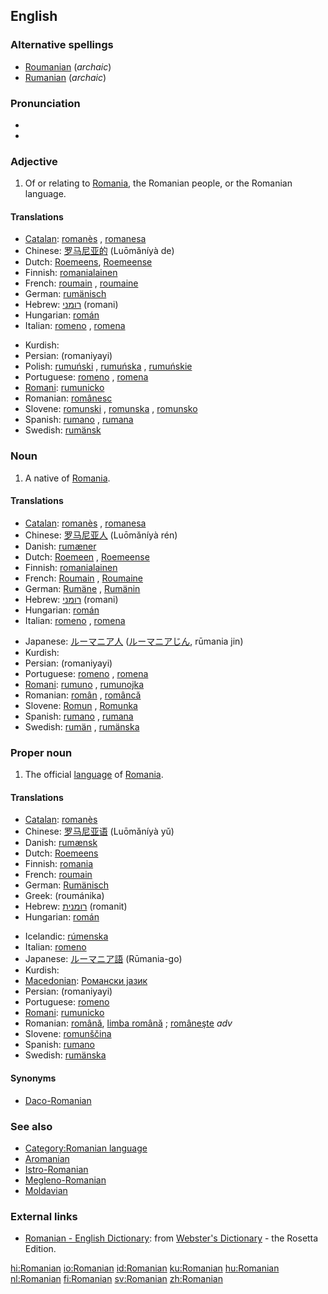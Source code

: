 ==English==
{{wikipedia}}

===Alternative spellings===
*[[Roumanian]] (''archaic'')
*[[Rumanian]] (''archaic'')

===Pronunciation===
*{{audio|en-us-Romanian.ogg|Audio (US)}}
*{{rhymes|eɪniən}}

===Adjective===
{{en-adj|-}}

# Of or relating to [[Romania]], the Romanian people, or the Romanian language.

====Translations====
{{trans-top|of or relating to Romania, its people, or language}}
*[[Catalan]]: [[romanès]] {{m}}, [[romanesa]] {{f}}
*Chinese: [[罗马尼亚的]] (Luōmǎníyà de)
*Dutch: [[Roemeens]], [[Roemeense]]
*Finnish: [[romanialainen]] <!--"lainen" = person-->
*French: [[roumain]] {{m}}, [[roumaine]] {{f}}
*German: [[rumänisch]]
*Hebrew: [[רומני]] (romani)
*Hungarian: [[román]]
*Italian: [[romeno]] {{m}}, [[romena]] {{f}}
{{trans-mid}}
*Kurdish: {{KUchar|[[ڕۆمانی]]}}
*Persian: {{FAchar|[[رومانیایی]]}} (romaniyayi)
*Polish: [[rumuński]] {{m}}, [[rumuńska]] {{f}}, [[rumuńskie]] {{n}}
*Portuguese: [[romeno]] {{m}}, [[romena]] {{f}}
*[[Romani]]: [[rumunicko]]
*Romanian: [[românesc]] {{m}}
*Slovene: [[romunski]] {{m}}, [[romunska]] {{f}}, [[romunsko]] {{n}}
*Spanish: [[rumano]] {{m}}, [[rumana]] {{f}}
*Swedish: [[rumänsk]]
{{trans-bottom}}

===Noun===
{{en-noun}}

# A native of [[Romania]].

====Translations====
{{trans-top|native of Romania}}
*[[Catalan]]: [[romanès]] {{m}}, [[romanesa]] {{f}}
*Chinese: [[罗马尼亚人]] (Luōmǎníyà rén)
*Danish: [[rumæner]] {{c}}
*Dutch: [[Roemeen]] {{m}}, [[Roemeense]] {{f}}
*Finnish: [[romanialainen]]
*French: [[Roumain]] {{m}}, [[Roumaine]] {{f}}
*German: [[Rumäne]] {{m}}, [[Rumänin]] {{f}}
*Hebrew: [[רומני]] (romani)
*Hungarian: [[román]]
*Italian: [[romeno]] {{m}}, [[romena]] {{f}}
{{trans-mid}}
*Japanese: [[ルーマニア人]] ([[ルーマニアじん]], rūmania jin)
*Kurdish: {{KUchar|[[ڕۆمانی]]}}
*Persian: {{FAchar|[[رومانیایی]]}} (romaniyayi)
*Portuguese: [[romeno]] {{m}}, [[romena]] {{f}}
*[[Romani]]: [[rumuno]] {{m}}, [[rumunojka]] {{m}}
*Romanian: [[român]] {{m}}, [[româncă]] {{f}}
*Slovene: [[Romun]] {{m}}, [[Romunka]] {{f}}
*Spanish: [[rumano]] {{m}}, [[rumana]] {{f}}
*Swedish: [[rumän]] {{m}}, [[rumänska]] {{f}}
{{trans-bottom}}

===Proper noun===
{{en-proper-noun}}

# The official [[language]] of [[Romania]].

====Translations====
{{trans-top|official language of Romania}}
*[[Catalan]]: [[romanès]] {{m}}
*Chinese: [[罗马尼亚语]] (Luōmǎníyà yǔ)
*Danish: [[rumænsk]]
*Dutch: [[Roemeens]] {{n}}
*Finnish: [[romania]]
*French: [[roumain]] {{m}}
*German: [[Rumänisch]] {{n}}
*Greek: {{t-|el|ρουμάνικα|n|p}} (roumánika)
*Hebrew: [[רומנית]] (romanit)
*Hungarian: [[román]]
{{trans-mid}}
*Icelandic: [[rúmenska]] {{f}}
*Italian: [[romeno]] {{m}}
*Japanese: [[ルーマニア語]] (Rūmania-go)
*Kurdish: {{KUchar|[[ڕۆمانی]]}}
*[[Macedonian]]: [[Романски јазик]]
*Persian: {{FAchar|[[رومانیایی]]}} (romaniyayi)
*Portuguese: [[romeno]] {{m}}
*[[Romani]]: [[rumunicko]]
*Romanian: [[română]], [[limba română]] {{f}}; [[româneşte]] ''adv''
*Slovene: [[romunščina]] {{f}}
*Spanish: [[rumano]] {{m}}
*Swedish: [[rumänska]]
{{trans-bottom}}

====Synonyms====
*[[Daco-Romanian]]

===See also===
*[[:Category:Romanian language|Category:Romanian language]]
*[[Aromanian]]
*[[Istro-Romanian]]
*[[Megleno-Romanian]]
*[[Moldavian]]

===External links===
{{interwiktionary|code=ro}}
*[http://www.websters-online-dictionary.org/definition/Romanian-english/ Romanian - English Dictionary]: from [http://www.websters-online-dictionary.org/ Webster's Dictionary] - the Rosetta Edition.
{{ethnologue|code=ron}}

[[hi:Romanian]]
[[io:Romanian]]
[[id:Romanian]]
[[ku:Romanian]]
[[hu:Romanian]]
[[nl:Romanian]]
[[fi:Romanian]]
[[sv:Romanian]]
[[zh:Romanian]]